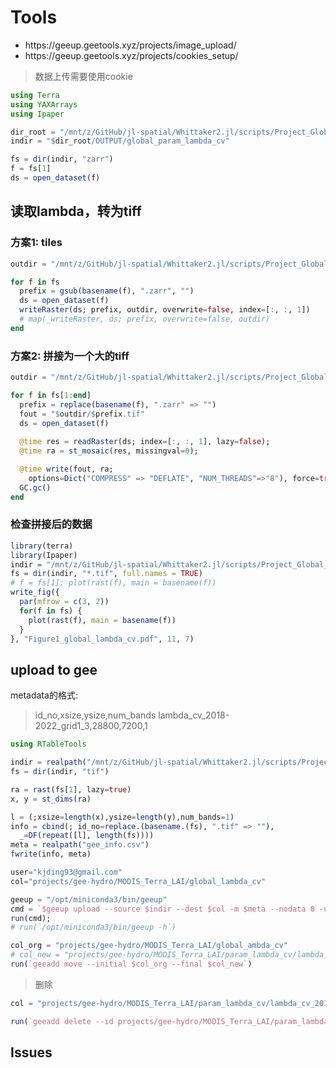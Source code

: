 # Tools

- https://geeup.geetools.xyz/projects/image_upload/
- https://geeup.geetools.xyz/projects/cookies_setup/

> 数据上传需要使用cookie

```julia
using Terra
using YAXArrays
using Ipaper

dir_root = "/mnt/z/GitHub/jl-spatial/Whittaker2.jl/scripts/Project_Global_LAI_smoothing"
indir = "$dir_root/OUTPUT/global_param_lambda_cv"

fs = dir(indir, "zarr")
f = fs[1]
ds = open_dataset(f)
```


## 读取lambda，转为tiff

### 方案1: tiles

```julia
outdir = "/mnt/z/GitHub/jl-spatial/Whittaker2.jl/scripts/Project_Global_LAI_smoothing/OUTPUT/GEE"

for f in fs
  prefix = gsub(basename(f), ".zarr", "")
  ds = open_dataset(f)
  writeRaster(ds; prefix, outdir, overwrite=false, index=[:, :, 1])
  # map(_writeRaster, ds; prefix, overwrite=false, outdir)
end
```

### 方案2: 拼接为一个大的tiff

```julia
outdir = "/mnt/z/GitHub/jl-spatial/Whittaker2.jl/scripts/Project_Global_LAI_smoothing/OUTPUT"

for f in fs[1:end]
  prefix = replace(basename(f), ".zarr" => "")
  fout = "$outdir/$prefix.tif"
  ds = open_dataset(f)
  
  @time res = readRaster(ds; index=[:, :, 1], lazy=false);
  @time ra = st_mosaic(res, missingval=0);

  @time write(fout, ra;
    options=Dict("COMPRESS" => "DEFLATE", "NUM_THREADS"=>"8"), force=true)
  GC.gc()
end
```

### 检查拼接后的数据

```r
library(terra)
library(Ipaper)
indir = "/mnt/z/GitHub/jl-spatial/Whittaker2.jl/scripts/Project_Global_LAI_smoothing/OUTPUT"
fs = dir(indir, "*.tif", full.names = TRUE)
# f = fs[1]; plot(rast(f), main = basename(f))
write_fig({
  par(mfrow = c(3, 2))
  for(f in fs) {
    plot(rast(f), main = basename(f))
  }
}, "Figure1_global_lambda_cv.pdf", 11, 7)
```


## upload to gee

metadata的格式:

> id_no,xsize,ysize,num_bands
> lambda_cv_2018-2022_grid1_3,28800,7200,1

```julia
using RTableTools

indir = realpath("/mnt/z/GitHub/jl-spatial/Whittaker2.jl/scripts/Project_Global_LAI_smoothing/OUTPUT")
fs = dir(indir, "tif")

ra = rast(fs[1], lazy=true)
x, y = st_dims(ra)

l = (;xsize=length(x),ysize=length(y),num_bands=1)
info = cbind(; id_no=replace.(basename.(fs), ".tif" => ""), 
  _=DF(repeat([l], length(fs))))
meta = realpath("gee_info.csv")
fwrite(info, meta)

user="kjding93@gmail.com"
col="projects/gee-hydro/MODIS_Terra_LAI/global_lambda_cv"

geeup = "/opt/miniconda3/bin/geeup"
cmd = `$geeup upload --source $indir --dest $col -m $meta --nodata 0 -u "$user"`
run(cmd);
# run(`/opt/miniconda3/bin/geeup -h`)
```

```julia
col_org = "projects/gee-hydro/MODIS_Terra_LAI/global_ambda_cv"
# col_new = "projects/gee-hydro/MODIS_Terra_LAI/param_lambda_cv/lambda_cv_2018_2022"
run(`geeadd move --initial $col_org --final $col_new`)
```

> 删除

```julia
col = "projects/gee-hydro/MODIS_Terra_LAI/param_lambda_cv/lambda_cv_2018_2022"

run(`geeadd delete --id projects/gee-hydro/MODIS_Terra_LAI/param_lambda_cv/lambda_cv_2018_2022`)
```

## Issues
